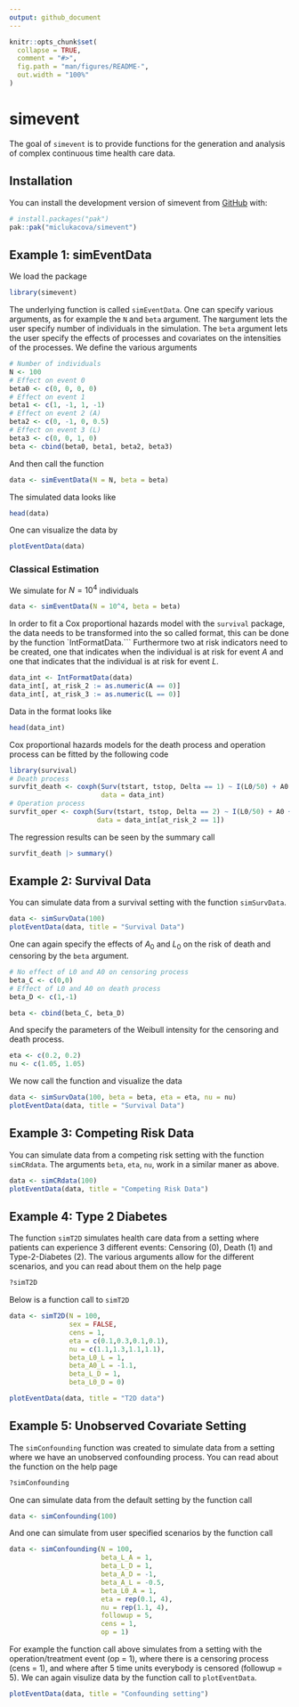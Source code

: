 ```yaml
---
output: github_document
---
```


<!-- README.md is generated from README.Rmd. Please edit that file -->

```r
knitr::opts_chunk$set(
  collapse = TRUE,
  comment = "#>",
  fig.path = "man/figures/README-",
  out.width = "100%"
)
```

# simevent

<!-- badges: start -->
<!-- badges: end -->

The goal of `simevent` is to provide functions for the generation and analysis of complex continuous time health care data. 

## Installation

You can install the development version of simevent from [GitHub](https://github.com/) with:

``` r
# install.packages("pak")
pak::pak("miclukacova/simevent")
```

## Example 1: simEventData

We load the package

```r
library(simevent)
```

The underlying function is called `simEventData`. One can specify various arguments, as for example the `N` and `beta` argument. The `N`argument lets the user specify number of individuals in the simulation. The `beta` argument lets the user specify the effects of processes and covariates on the intensities of the processes. We define the various arguments 

```r
# Number of individuals
N <- 100
# Effect on event 0 
beta0 <- c(0, 0, 0, 0)
# Effect on event 1
beta1 <- c(1, -1, 1, -1)
# Effect on event 2 (A)
beta2 <- c(0, -1, 0, 0.5)
# Effect on event 3 (L)
beta3 <- c(0, 0, 1, 0)
beta <- cbind(beta0, beta1, beta2, beta3)
```

And then call the function

```r
data <- simEventData(N = N, beta = beta)
```

The simulated data looks like

```r
head(data)
```

One can visualize the data by

```r
plotEventData(data)
```

### Classical Estimation

We simulate for $N = 10^4$ individuals

```r
data <- simEventData(N = 10^4, beta = beta)
```

In order to fit a Cox proportional hazards model with the `survival` package, the data needs to be transformed into the so called \textit{tstart} \textit{tstop} format, this can be done by the function `IntFormatData.``` Furthermore two at risk indicators need to be created, one that indicates when the individual is at risk for event $A$ and one that indicates that the individual is at risk for event $L$. 

```r
data_int <- IntFormatData(data)
data_int[, at_risk_2 := as.numeric(A == 0)]
data_int[, at_risk_3 := as.numeric(L == 0)]
```

Data in the \textit{tstart tstop} format looks like

```r
head(data_int)
```

Cox proportional hazards models for the death process and operation process can be fitted by the following code

```r
library(survival)
# Death process
survfit_death <- coxph(Surv(tstart, tstop, Delta == 1) ~ I(L0/50) + A0 + L + A, 
                       data = data_int)
# Operation process
survfit_oper <- coxph(Surv(tstart, tstop, Delta == 2) ~ I(L0/50) + A0 + L, 
                      data = data_int[at_risk_2 == 1])
```

The regression results can be seen by the summary call

```r
survfit_death |> summary()
```

## Example 2: Survival Data

You can simulate data from a survival setting with the function `simSurvData`. 

```r
data <- simSurvData(100)
plotEventData(data, title = "Survival Data")
```

One can again specify the effects of $A_0$ and $L_0$ on the risk of death and censoring by the `beta` argument.

```r
# No effect of L0 and A0 on censoring process
beta_C <- c(0,0)
# Effect of L0 and A0 on death process
beta_D <- c(1,-1)

beta <- cbind(beta_C, beta_D)
```

And specify the parameters of the Weibull intensity for the censoring and death process. 

```r
eta <- c(0.2, 0.2)
nu <- c(1.05, 1.05)
```

We now call the function and visualize the data

```r
data <- simSurvData(100, beta = beta, eta = eta, nu = nu)
plotEventData(data, title = "Survival Data")
```


## Example 3: Competing Risk Data

You can simulate data from a competing risk setting with the function `simCRdata`. The arguments `beta`, `eta`, `nu`, work in a similar maner as above.  

```r
data <- simCRdata(100)
plotEventData(data, title = "Competing Risk Data")
```


## Example 4: Type 2 Diabetes

The function `simT2D` simulates health care data from a setting where patients can experience $3$ different events: Censoring (0), Death (1) and Type-2-Diabetes (2). The various arguments allow for the different scenarios, and you can read about them on the help page

```r
?simT2D
```

Below is a function call to `simT2D` 

```r
data <- simT2D(N = 100,
               sex = FALSE, 
               cens = 1,
               eta = c(0.1,0.3,0.1,0.1), 
               nu = c(1.1,1.3,1.1,1.1),
               beta_L0_L = 1, 
               beta_A0_L = -1.1, 
               beta_L_D = 1, 
               beta_L0_D = 0)

plotEventData(data, title = "T2D data")
```


## Example 5: Unobserved Covariate Setting

The `simConfounding` function was created to simulate data from a setting where we have an unobserved confounding process. You can read about the function on the help page

```r
?simConfounding
```

One can simulate data from the default setting by the function call

```r
data <- simConfounding(100)
```

And one can simulate from user specified scenarios by the function call

```r
data <- simConfounding(N = 100,
                       beta_L_A = 1,
                       beta_L_D = 1,
                       beta_A_D = -1,
                       beta_A_L = -0.5,
                       beta_L0_A = 1,
                       eta = rep(0.1, 4),
                       nu = rep(1.1, 4),
                       followup = 5,
                       cens = 1,
                       op = 1)
```

For example the function call above simulates from a setting with the operation/treatment event (op = 1),
where there is a censoring process (cens = 1), and where after 5 time units everybody is censored (followup = 5). We can again visulize data by the function call to `plotEventData`. 

```r
plotEventData(data, title = "Confounding setting")
```
